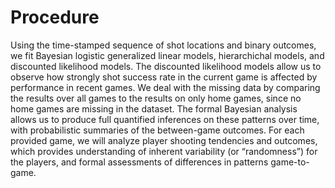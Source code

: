 # Procedure {#proc}

Using the time-stamped sequence of shot locations and binary outcomes, we fit Bayesian logistic generalized linear models, hierarchichal models, and discounted likelihood models. The discounted likelihood models allow us to observe how strongly shot success rate in the current game is affected by performance in recent games. We deal with the missing data by comparing the results over all games to the results on only home games, since no home games are missing in the dataset. The formal Bayesian analysis allows us to produce full quantified inferences on these patterns over time, with probabilistic summaries of the between-game outcomes. For each provided game, we will analyze player shooting tendencies and outcomes, which provides understanding of inherent variability (or "randomness") for the players, and formal assessments of differences in patterns game-to-game.

